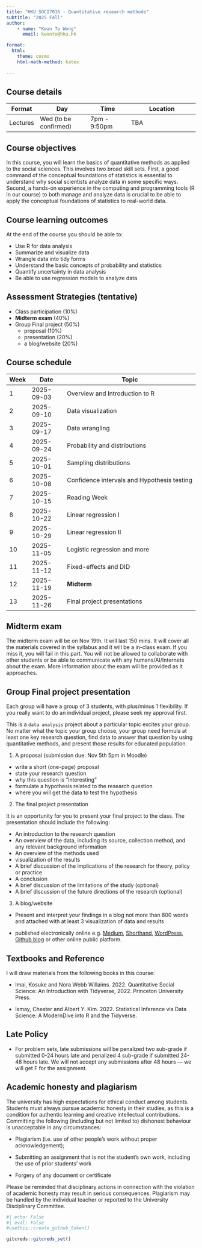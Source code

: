 ---
title: "HKU SOCI7016 - Quantitative research methods"
subtitle: "2025 Fall"
author:
    - name: "Kwan To Wong"
      email: kwanto@hku.hk

format:
  html:
    theme: cosmo
    html-math-method: katex
    
---

## Course details

| Format    | Day                   | Time              | Location                       |
|-----------|-----------------------|-------------------|--------------------------------|
| Lectures  | Wed (to be confirmed) | 7pm - 9:50pm      | TBA                            |


## Course objectives

In this course, you will learn the basics of quantitative methods as applied to the social sciences. This involves two broad skill sets. First, a good command of the conceptual foundations of statistics is essential to understand why social scientists analyze data in some specific ways. Second, a hands-on experience in the computing and programming tools (R in our course) to both manage and analyze data is crucial to be able to apply the conceptual foundations of statistics to real-world data.

## Course learning outcomes

At the end of the course you should be able to:

+ Use R for data analysis
+ Summarize and visualize data
+ Wrangle data into tidy forms
+ Understand the basic concepts of probability and statistics
+ Quantify uncertainty in data analysis
+ Be able to use regression models to analyze data

## Assessment Strategies (tentative)

+ Class participation (10%)
+ **Midterm exam** (40%)
+ Group Final project (50%)
  + proposal (10%)
  + presentation (20%)
  + a blog/website (20%)

## Course schedule

| Week | Date             | Topic                                                                 |
|------|------------------|----------------------------------------------------------------------|
| 1    | 2025-09-03       | Overview and Introduction to R                                        |
| 2    | 2025-09-10       | Data visualization                              |
| 3    | 2025-09-17       | Data wrangling                                  |
| 4    | 2025-09-24       | Probability and distributions                                         |
| 5    | 2025-10-01       | Sampling distributions                |
| 6    | 2025-10-08       | Confidence intervals and Hypothesis testing                                     |
| 7    | 2025-10-15       | Reading Week                              |
| 8    | 2025-10-22       | Linear regression I                                  |
| 9    | 2025-10-29       | Linear regression II                                                       |
| 10   | 2025-11-05       | Logistic regression and more                               |
| 11   | 2025-11-12       | Fixed-effects and DID                                         |
| 12   | 2025-11-19       | **Midterm**                               |
| 13   | 2025-11-26       | Final project presentations                                          |

## Midterm exam

The midterm exam will be on Nov 19th. It will last 150 mins. It will cover all the materials covered in the syllabus and it will be a in-class exam. If you miss it, you will fail in this part. You will not be allowed to collaborate with other students or be able to communicate with any humans/AI/Internets about the exam. More information about the exam will be provided as it approaches.

## Group Final project presentation

Each group will have a group of 3 students, with plus/minus 1 flexibility. If you really want to do an individual project, please seek my approval first.

This is a `data analysis` project about a particular topic excites your group. No matter what the topic your group choose, your group need formula at least one key research question, find data to answer that question by using quantitative methods, and present those results for educated population.

1. A proposal (submission due: Nov 5th 5pm in Moodle)
  + write a short (one-page) proposal
  + state your research question
  + why this question is "interesting"
  + formulate a hypothesis related to the research question
  + where you will get the data to test the hypothesis

<!--

+ Describe your explanatory variable(s) of interest and how it is measured
  + need to observe variation in this variable in order to study it
+ Describe your outcome variable of interest and how it is measured
+ What observed pattern in the data would provide support for your hypothesis?
+ More importantly, what observed pattern would disprove your hypothesis?

-->

2. The final project presentation 

It is an opportunity for you to present your final project to the class.  The presentation should include the following:

+ An introduction to the research question
+ An overview of the data, including its source, collection method, and any relevant background information
+ An overview of the methods used
+ visualization of the results
+ A brief discussion of the implications of the research for theory, policy or practice
+ A conclusion
+ A brief discussion of the limitations of the study (optional)
+ A brief discussion of the future directions of the research (optional)

<!--
+ To earn full credit on the visualizations and regression output, they should use informative labels and names and have a small number of digits presented

+ Tables should use kable or modelsummary to format output nicely
-->

3. A blog/website

+ Present and interpret your findings in a blog not more than 800 words and attached
with at least 3 visualization of data and results

+ published electronically online
  e.g. [Medium](https://medium.com/), [Shorthand](https://shorthand.com/), [WordPress](https://wordpress.com/), [Github blog](https://github.blog/) or other online public platform.

## Textbooks and Reference

I will draw materials from the following books in this course:

+ Imai, Kosuke and Nora Webb Willaims. 2022. Quantitative Social Science: An Introduction with Tidyverse, 2022. Princeton University Press.

+ Ismay, Chester and Albert Y. Kim. 2022. Statistical Inference via Data Science: A ModernDive into R and the Tidyverse.


## Late Policy

+ For problem sets, late submissions will be penalized two sub-grade if submitted 0-24 hours late and penalized 4 sub-grade if submitted 24-48 hours late. We will not accept any submissions after 48 hours --- we will get F for the assignment.

## Academic honesty and plagiarism

The university has high expectations for ethical conduct among students. Students must always pursue academic honesty in their studies, as this is a condition for authentic learning and creative intellectual contributions. Committing the following (including but not limited to) dishonest behaviour is unacceptable in any circumstances:


+ Plagiarism (i.e. use of other people’s work without proper acknowledgement);

+ Submitting an assignment that is not the student’s own work, including the use of prior students’ work

+ Forgery of any document or certificate


Please be reminded that disciplinary actions in connection with the violation of academic honesty may result in serious consequences. Plagiarism may be handled by the individual teacher or reported to the University Disciplinary Committee.

```{r}
#| echo: False
#| eval: False
#usethis::create_github_token()

gitcreds::gitcreds_set()

```
